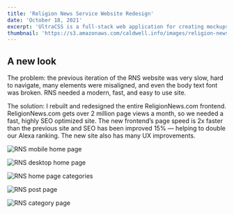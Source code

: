 ```yaml
---
title: 'Religion News Service Website Redesign'
date: 'October 18, 2021'
excerpt: 'UltraCSS is a full-stack web application for creating mockups and graphics with CSS.'
thumbnail: 'https://s3.amazonaws.com/caldwell.info/images/religion-news-service-website-redesign/thumbnail.jpg'
---
```


## A new look

The problem: the previous iteration of the RNS website was very slow, hard to navigate, many elements were misaligned, and even the body text font was broken. RNS needed a modern, fast, and easy to use site.

The solution: I rebuilt and redesigned the entire ReligionNews.com frontend. ReligionNews.com gets over 2 million page views a month, so we needed a fast, highly SEO optimized site. The new frontend’s page speed is 2x faster than the previous site and SEO has been improved 15% — helping to double our Alexa ranking. The new site also has many UX improvements.

![RNS mobile home page](https://s3.amazonaws.com/caldwell.info/images/religion-news-service-website-redesign/rns-mobile-home-page.jpg)

![RNS desktop home page](https://s3.amazonaws.com/caldwell.info/images/religion-news-service-website-redesign/rns-desktop-home-page.jpg)

![RNS home page categories](https://s3.amazonaws.com/caldwell.info/images/religion-news-service-website-redesign/rns-home-page-categories.jpg)

![RNS post page](https://s3.amazonaws.com/caldwell.info/images/religion-news-service-website-redesign/rns-post-page.jpg)

![RNS category page](https://s3.amazonaws.com/caldwell.info/images/religion-news-service-website-redesign/rns-category-page.jpg)